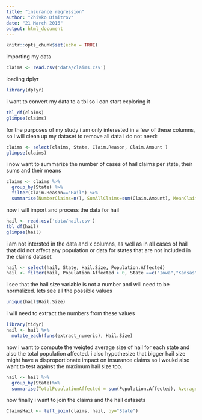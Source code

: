 ```yaml
---
title: "insurance regression"
author: "Zhivko Dimitrov"
date: "21 March 2016"
output: html_document
---
```


```r
knitr::opts_chunk$set(echo = TRUE)
```

importing my data

```r
claims <- read.csv('data/claims.csv')
```

loading dplyr

```r
library(dplyr)
```

i want to convert my data to a tbl so i can start exploring it

```r
tbl_df(claims)
glimpse(claims)
```

for the purposes of my study  i am only interested in a few of these columns, so i will clean up my dataset to remove all data i do not need:

```r
claims <- select(claims, State, Claim.Reason, Claim.Amount )
glimpse(claims)
```

i now want to summarize the number of cases of hail claims per state, their sums and their means

```r
claims <- claims %>%
  group_by(State) %>%
  filter(Claim.Reason=="Hail") %>%
  summarise(NumberClaims=n(), SumAllClaims=sum(Claim.Amount), MeanClaim=mean(Claim.Amount))
```

now i will import and process the data for hail
```r
hail <- read.csv('data/hail.csv')
tbl_df(hail)
glimpse(hail)
```
i am not intersted in the data and x columns, as well as in all cases of hail that did not affect any population or data for states that are not included in the claims dataset


```r
hail <- select(hail, State, Hail.Size, Population.Affected)
hail <- filter(hail, Population.Affected > 0, State ==c("Iowa","Kansas","Missouri","Nebraska","Oklahoma"))
```

i see that the hail size variable is not a number and will need to be normalized. lets see all the possible values

```r
unique(hail$Hail.Size)
```
i will need to extract the numbers from these values

```r
library(tidyr)
hail <- hail %>%
  mutate_each(funs(extract_numeric), Hail.Size)
```

now i want to compute the weigted average size of hail for each state and also the total population affected. i also hypothesize that bigger hail size might have a  disproportionate impact on insurance claims so i woukd also want to test against the maximum hail size too.

```r
hail <- hail %>%
  group_by(State)%>%
  summarise(TotalPopulationAffected = sum(Population.Affected), AverageHailSize = weighted.mean(Hail.Size, Population.Affected), MaxHailSize = max(Hail.Size))

```

now finally i want to join the claims and the hail datasets

```r
ClaimsHail <- left_join(claims, hail, by="State")

```









